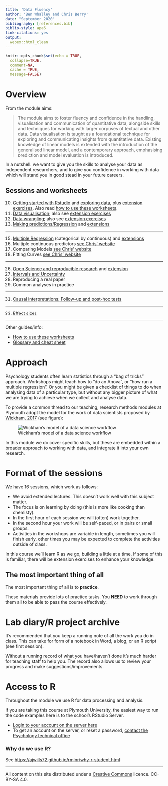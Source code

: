 ```yaml
---
title: 'Data Fluency'
author: 'Ben Whalley and Chris Berry'
date: "September 2020"
bibliography: [references.bib]
biblio-style: apa6
link-citations: yes
output:
  webex::html_clean
---
```



```r
knitr::opts_chunk$set(echo = TRUE,
  collapse=TRUE,
  comment=NA,
  cache = TRUE,
  message=FALSE)
```






# Overview


\noindent From the module aims:

> The module aims to foster fluency and confidence in the handling,
> visualisation and communication of quantitative data, alongside skills and
> techniques for working with larger corpuses of textual and other data. Data
> visualisation is taught as a foundational technique for exploring and
> communicating insights from quantitative data. Existing knowledge of linear
> models is extended with the introduction of the generalised linear model, and
> a contemporary approach, emphasising prediction and model evaluation is
> introduced.

\noindent In a nutshell: we want to give you the skills to analyse your data as independent
researchers, and to give you confidence in working with data which will stand
you in good stead in your future careers.



:::{.exercise}

# Sessions and worksheets


10. [Getting started with Rstudio](01-using-rstudio.html) and [exploring data](01-exploring-data.html), plus [extension exercises](01-extensions.html). Also read [how to use these worksheets](00-how-to-use-worksheets.html).
11. [Data visualisation](02-plotting.html); also see [extension exercises](02-plotting-extensions.html)
12. [Data wrangling](03-data-wrangling.html); also see [extension exercises](03-data-wrangling-extensions.html)
13. [Making predictions/Regression](04-regression.html) and [extensions](04-regression-extensions.html)

---

15. [Multiple Regression](05-multiple-regression-contin-by-categ.html) (categorical by continuous) and [extensions](05-multiple-regression-extensions.html)
16. Multiple continuous predictors [see Chris' website](https://chrisjberry.github.io/datafluencyCB/)
17. Comparing Models [see Chris' website](https://chrisjberry.github.io/datafluencyCB/)
18. Fitting Curves [see Chris' website](https://chrisjberry.github.io/datafluencyCB/)

---


26. [Open Science and reproducible research](09-open-science.html) and [extension](09-open-science-extensions.html)
27. [Intervals and Uncertainty](10-intervals.html)
28. Reproducing a real paper
29. Common analyses in practice

---

31. [Causal interpretations; Follow-up and post-hoc tests](14-interpretation-and-followup-tests.html)

---

33. [Effect sizes](15-effect-sizes.html)



---


Other guides/info:

- [How to use these worksheets](00-how-to-use-worksheets.html)
- [Glossary and cheat sheet](00-glossary-and-cheatsheet.html)

:::


# Approach

Psychology students often learn statistics through a "bag of tricks"
approach. Workshops might teach how to "do an Anova", or "how run a multiple
regression". Or you might be given a checklist of things to do when analysing
data of a particular type, but without any bigger picture of what we are
trying to achieve when we collect and analyse data.

To provide a common thread to our teaching, research methods modules at Plymouth
adopt the model for the work of data scientists proposed by
[Wickham, 2017](http://r4ds.had.co.nz/introduction.html) (see figure):

![Wickham's model of a data science workflow](media/data-science.png)

In this module we do cover specific skills, but these are embedded within a broader approach to working with data, and integrate it into your own research.

# Format of the sessions

We have 16 sessions, which work as follows:

-   We avoid extended lectures. This doesn't work well with this subject matter.
-   The focus is on learning by doing (this is more like cooking than chemisty).
-   In the first hour of each session we will (often) work together.
-   In the second hour your work will be self-paced, or in pairs or small
    groups.
-   Activities in the workshops are variable in length, sometimes you will
    finish early, other times you may be expected to complete the activities
    outside of class.


In this course we'll learn R as we go, building a little at a time. If some of this is familiar, there will be extension exercises to enhance
your knowledge.

## The most important thing of all

The most important thing of all is to **practice**.

These materials provide lots of practice tasks. You **NEED** to work through them
all to be able to pass the course effectively.



# Lab diary/R project archive

It's recommended that you keep a running note of all the work you do in class.
This can take for form of a notebook in Word, a blog, or an R script (see first
session).

Without a running record of what you have/haven't done it's much harder for
teaching staff to help you. The record also allows us to review your progress
and make suggestions/improvements.

<!-- TODO EXPLAIN BLOG TASK -->



# Access to R

Throughout the module we use R for data processing and analysis.

If you are taking this course at Plymouth University, the easiest way to run the
code examples here is to the school's RStudio Server.

-   [Login to your account on the server here](https://rstudio.plymouth.ac.uk)
-   To get an account on the server, or reset a password,
    [contact the Psychology technical office](http://www.psy.plymouth.ac.uk/home/)


### Why do we use R? {#reasons-to-use-r}

See <https://ajwills72.github.io/rminr/why-r-student.html>





------------


All content on this site distributed under a [Creative Commons](https://creativecommons.org/)
licence. CC-BY-SA 4.0.
